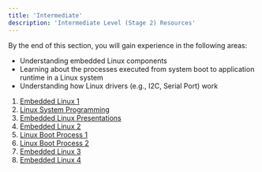 ```yaml
---
title: 'Intermediate'
description: 'Intermediate Level (Stage 2) Resources'
---
```


<Tip>
By the end of this section, you will gain experience in the following areas:

* Understanding embedded Linux components
* Learning about the processes executed from system boot to application runtime in a Linux system
* Understanding how Linux drivers (e.g., I2C, Serial Port) work
</Tip>

1. [Embedded Linux 1](https://murat-demirten.gitbook.io/gomulu-linux)
2. [Linux System Programming](https://murat-demirten.gitbook.io/linux-sistem-programlama)
3. [Embedded Linux Presentations](https://bootlin.com/doc/training/embedded-linux)
4. [Embedded Linux 2](https://microcontrollerslab.com/embedded-linux/)
5. [Linux Boot Process 1](https://www.freecodecamp.org/news/the-linux-booting-process-6-steps-described-in-detail/)
6. [Linux Boot Process 2](https://cdn-learn.adafruit.com/downloads/pdf/bootloader-basics.pdf)
7. [Embedded Linux 3](https://linuxlink.timesys.com/docs/wiki/embedded_linux_development)
8. [Embedded Linux 4](https://www.thirtythreeforty.net/posts/2019/08/mastering-embedded-linux-part-1-concepts/)
